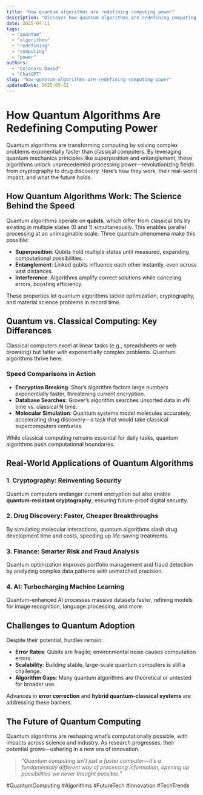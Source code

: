 ```yaml
---
title: "How quantum algorithms are redefining computing power"
description: "Discover how quantum algorithms are redefining computing power with this in-depth guide, providing actionable insights and practical tips to boost your knowledge and results."
date: 2025-04-11
tags:
  - "quantum"
  - "algorithms"
  - "redefining"
  - "computing"
  - "power"
authors:
  - "Cojocaru David"
  - "ChatGPT"
slug: "how-quantum-algorithms-are-redefining-computing-power"
updatedDate: 2025-05-02
---
```


# How Quantum Algorithms Are Redefining Computing Power  

Quantum algorithms are transforming computing by solving complex problems exponentially faster than classical computers. By leveraging quantum mechanics principles like superposition and entanglement, these algorithms unlock unprecedented processing power—revolutionizing fields from cryptography to drug discovery. Here’s how they work, their real-world impact, and what the future holds.  

## How Quantum Algorithms Work: The Science Behind the Speed  

Quantum algorithms operate on **qubits**, which differ from classical bits by existing in multiple states (0 and 1) simultaneously. This enables parallel processing at an unimaginable scale. Three quantum phenomena make this possible:  

- **Superposition**: Qubits hold multiple states until measured, expanding computational possibilities.  
- **Entanglement**: Linked qubits influence each other instantly, even across vast distances.  
- **Interference**: Algorithms amplify correct solutions while canceling errors, boosting efficiency.  

These properties let quantum algorithms tackle optimization, cryptography, and material science problems in record time.  

## Quantum vs. Classical Computing: Key Differences  

Classical computers excel at linear tasks (e.g., spreadsheets or web browsing) but falter with exponentially complex problems. Quantum algorithms thrive here:  

### Speed Comparisons in Action  
- **Encryption Breaking**: Shor’s algorithm factors large numbers exponentially faster, threatening current encryption.  
- **Database Searches**: Grover’s algorithm searches unsorted data in √N time vs. classical N time.  
- **Molecular Simulation**: Quantum systems model molecules accurately, accelerating drug discovery—a task that would take classical supercomputers centuries.  

While classical computing remains essential for daily tasks, quantum algorithms push computational boundaries.  

## Real-World Applications of Quantum Algorithms  

### 1. Cryptography: Reinventing Security  
Quantum computers endanger current encryption but also enable **quantum-resistant cryptography**, ensuring future-proof digital security.  

### 2. Drug Discovery: Faster, Cheaper Breakthroughs  
By simulating molecular interactions, quantum algorithms slash drug development time and costs, speeding up life-saving treatments.  

### 3. Finance: Smarter Risk and Fraud Analysis  
Quantum optimization improves portfolio management and fraud detection by analyzing complex data patterns with unmatched precision.  

### 4. AI: Turbocharging Machine Learning  
Quantum-enhanced AI processes massive datasets faster, refining models for image recognition, language processing, and more.  

## Challenges to Quantum Adoption  

Despite their potential, hurdles remain:  
- **Error Rates**: Qubits are fragile; environmental noise causes computation errors.  
- **Scalability**: Building stable, large-scale quantum computers is still a challenge.  
- **Algorithm Gaps**: Many quantum algorithms are theoretical or untested for broader use.  

Advances in **error correction** and **hybrid quantum-classical systems** are addressing these barriers.  

## The Future of Quantum Computing  

Quantum algorithms are reshaping what’s computationally possible, with impacts across science and industry. As research progresses, their potential grows—ushering in a new era of innovation.  

> _"Quantum computing isn’t just a faster computer—it’s a fundamentally different way of processing information, opening up possibilities we never thought possible."_  

#QuantumComputing #Algorithms #FutureTech #Innovation #TechTrends
